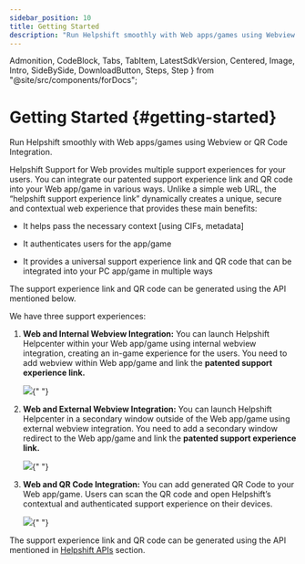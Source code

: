 ```yaml
---
sidebar_position: 10
title: Getting Started
description: "Run Helpshift smoothly with Web apps/games using Webview or QR Code Integration."
---
```


  Admonition,
  CodeBlock,
  Tabs,
  TabItem,
  LatestSdkVersion,
  Centered,
  Image,
  Intro,
  SideBySide,
  DownloadButton,
  Steps,
  Step
} from "@site/src/components/forDocs";

# Getting Started {#getting-started}

<Intro>

Run Helpshift smoothly with Web apps/games using Webview or QR Code Integration.

</Intro>

Helpshift Support for Web provides multiple support experiences for your users. You can integrate our patented support experience link and QR code into your Web app/game in various ways.
Unlike a simple web URL, the “helpshift support experience link” dynamically creates a unique, secure and contextual web experience that provides these main benefits:

- It helps pass the necessary context [using CIFs, metadata]

- It authenticates users for the app/game

- It provides a universal support experience link and QR code that can be integrated into your PC app/game in multiple ways

The support experience link and QR code can be generated using the API mentioned below.

We have three support experiences:

1. **Web and Internal Webview Integration:** You can launch Helpshift Helpcenter within your Web app/game using internal webview integration, creating an in-game experience for the users. You need to add webview within Web app/game and link the **patented support experience link.**

   <Image src="/static/books/web/web-and-internal-view.png" width="major" centered />{" "}

1. **Web and External Webview Integration:** You can launch Helpshift Helpcenter in a secondary window outside of the Web app/game using external webview integration. You need to add a secondary window redirect to the Web app/game and link the **patented support experience link.**

   <Image src="/static/books/web/web-and-external-view.png" width="major" centered />{" "}

1. **Web and QR Code Integration:** You can add generated QR Code to your Web app/game. Users can scan the QR code and open Helpshift’s contextual and authenticated support experience on their devices.

   <Image src="/static/books/web/web-qr-integration.png" width="major" centered />{" "}

The support experience link and QR code can be generated using the API mentioned in [Helpshift APIs](../helpshift-apis) section.

